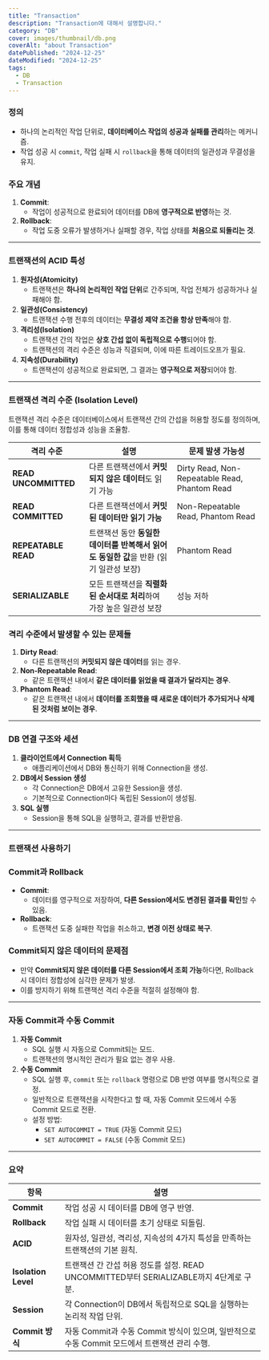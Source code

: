 ```yaml
---
title: "Transaction"
description: "Transaction에 대해서 설명합니다."
category: "DB"
cover: images/thumbnail/db.png
coverAlt: "about Transaction"
datePublished: "2024-12-25"
dateModified: "2024-12-25"
tags:
  - DB
  - Transaction
---
```

### 정의

- 하나의 논리적인 작업 단위로, **데이터베이스 작업의 성공과 실패를 관리**하는 메커니즘.
- 작업 성공 시 `commit`, 작업 실패 시 `rollback`을 통해 데이터의 일관성과 무결성을 유지.

### 주요 개념

1. **Commit**:
    - 작업이 성공적으로 완료되어 데이터를 DB에 **영구적으로 반영**하는 것.
2. **Rollback**:
    - 작업 도중 오류가 발생하거나 실패할 경우, 작업 상태를 **처음으로 되돌리는 것**.

---

### 트랜잭션의 ACID 특성

1. **원자성(Atomicity)**
    - 트랜잭션은 **하나의 논리적인 작업 단위**로 간주되며, 작업 전체가 성공하거나 실패해야 함.
2. **일관성(Consistency)**
    - 트랜잭션 수행 전후의 데이터는 **무결성 제약 조건을 항상 만족**해야 함.
3. **격리성(Isolation)**
    - 트랜잭션 간의 작업은 **상호 간섭 없이 독립적으로 수행**되어야 함.
    - 트랜잭션의 격리 수준은 성능과 직결되며, 이에 따른 트레이드오프가 필요.
4. **지속성(Durability)**
    - 트랜잭션이 성공적으로 완료되면, 그 결과는 **영구적으로 저장**되어야 함.

---

### 트랜잭션 격리 수준 (Isolation Level)

트랜잭션 격리 수준은 데이터베이스에서 트랜잭션 간의 간섭을 허용할 정도를 정의하며, 이를 통해 데이터 정합성과 성능을 조율함.

| **격리 수준** | **설명** | **문제 발생 가능성** |
| --- | --- | --- |
| **READ UNCOMMITTED** | 다른 트랜잭션에서 **커밋되지 않은 데이터**도 읽기 가능 | Dirty Read, Non-Repeatable Read, Phantom Read |
| **READ COMMITTED** | 다른 트랜잭션에서 **커밋된 데이터만 읽기 가능** | Non-Repeatable Read, Phantom Read |
| **REPEATABLE READ** | 트랜잭션 동안 **동일한 데이터를 반복해서 읽어도 동일한 값**을 반환 (읽기 일관성 보장) | Phantom Read |
| **SERIALIZABLE** | 모든 트랜잭션을 **직렬화된 순서대로 처리**하여 가장 높은 일관성 보장 | 성능 저하 |

### 격리 수준에서 발생할 수 있는 문제들

1. **Dirty Read**:
    - 다른 트랜잭션의 **커밋되지 않은 데이터**를 읽는 경우.
2. **Non-Repeatable Read**:
    - 같은 트랜잭션 내에서 **같은 데이터를 읽었을 때 결과가 달라지는 경우**.
3. **Phantom Read**:
    - 같은 트랜잭션 내에서 **데이터를 조회했을 때 새로운 데이터가 추가되거나 삭제된 것처럼 보이는 경우**.

---

### DB 연결 구조와 세션

1. **클라이언트에서 Connection 획득**
    - 애플리케이션에서 DB와 통신하기 위해 Connection을 생성.
2. **DB에서 Session 생성**
    - 각 Connection은 DB에서 고유한 Session을 생성.
    - 기본적으로 Connection마다 독립된 Session이 생성됨.
3. **SQL 실행**
    - Session을 통해 SQL을 실행하고, 결과를 반환받음.

---

### 트랜잭션 사용하기

### Commit과 Rollback

- **Commit**:
    - 데이터를 영구적으로 저장하여, **다른 Session에서도 변경된 결과를 확인**할 수 있음.
- **Rollback**:
    - 트랜잭션 도중 실패한 작업을 취소하고, **변경 이전 상태로 복구**.

### Commit되지 않은 데이터의 문제점

- 만약 **Commit되지 않은 데이터를 다른 Session에서 조회 가능**하다면, Rollback 시 데이터 정합성에 심각한 문제가 발생.
- 이를 방지하기 위해 트랜잭션 격리 수준을 적절히 설정해야 함.

---

### 자동 Commit과 수동 Commit

1. **자동 Commit**
    - SQL 실행 시 자동으로 Commit되는 모드.
    - 트랜잭션의 명시적인 관리가 필요 없는 경우 사용.
2. **수동 Commit**
    - SQL 실행 후, `commit` 또는 `rollback` 명령으로 DB 반영 여부를 명시적으로 결정.
    - 일반적으로 트랜잭션을 시작한다고 할 때, 자동 Commit 모드에서 수동 Commit 모드로 전환.
    - 설정 방법:
        - `SET AUTOCOMMIT = TRUE` (자동 Commit 모드)
        - `SET AUTOCOMMIT = FALSE` (수동 Commit 모드)

---

### 요약

| **항목** | **설명** |
| --- | --- |
| **Commit** | 작업 성공 시 데이터를 DB에 영구 반영. |
| **Rollback** | 작업 실패 시 데이터를 초기 상태로 되돌림. |
| **ACID** | 원자성, 일관성, 격리성, 지속성의 4가지 특성을 만족하는 트랜잭션의 기본 원칙. |
| **Isolation Level** | 트랜잭션 간 간섭 허용 정도를 설정. READ UNCOMMITTED부터 SERIALIZABLE까지 4단계로 구분. |
| **Session** | 각 Connection이 DB에서 독립적으로 SQL을 실행하는 논리적 작업 단위. |
| **Commit 방식** | 자동 Commit과 수동 Commit 방식이 있으며, 일반적으로 수동 Commit 모드에서 트랜잭션 관리 수행. |